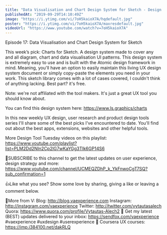 ```yaml
---
title: "Data Visualisation and Chart Design System for Sketch - Design Tool Tuesday, Ep17"
publishedAt: "2019-09-29T14:10:49Z"
image: "https://i.ytimg.com/vi/7oH5kaioX7A/hqdefault.jpg"
poster: "https://i.ytimg.com/vi/7oH5kaioX7A/maxresdefault.jpg"
videoUrl: "https://www.youtube.com/watch?v=7oH5kaioX7A"
---
```


Episode 17: Data Visualisation and Chart Design System for Sketch

This week’s pick: Charts for Sketch. A design system made to cover any and all diagram, chart and data visualisation UI patterns. This design system is extremely easy to use and is built with the Atomic design framework in mind. Meaning, you'll have an option to easily maintain this living UX design system document or simply copy-paste the elements you need in your work. This sketch library comes with a lot of cases covered, I couldn't think of anything lacking. Best part? it's free.

Note: we're not affiliated with the tool makers. It's just a great UX tool you should know about.

You can find this design system here: https://www.ls.graphics/charts

In this new weekly UX design, user research and product design tools series I'll share some of the best picks I've encountered to date. You'll find out about the best apps, extensions, websites and other helpful tools.

More Design Tool Tuesday videos on this playlist: https://www.youtube.com/playlist?list=PLM2Dd2NIn2Cp2lG7wKaYGg3TIk6GP14S6

🙌SUBSCRIBE to this channel to get the latest updates on user experience, design strategy and more: https://www.youtube.com/channel/UCMEQZDhP_k_YkFnwoCgT7SQ?sub_confirmation=1

👍Like what you see? Show some love by sharing, giving a like or leaving a comment below.

👨More from V:
Blog: http://blog.vaexperience.com
Instagram: http://instagram.com/vaexperience
Twitter: http://twitter.com/vytautasalech
Quora: https://www.quora.com/profile/Vytautas-Alech2 📩 Get my latest (BEST) updates delivered to your inbox: https://sendfox.com/vaexperience
#vaexperience #uxdesign #userexperience 🎒 Coursera UX courses: https://imp.i384100.net/dakRLQ
